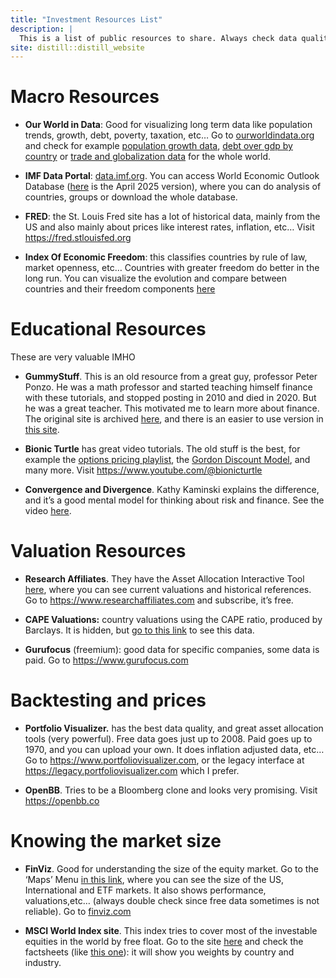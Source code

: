 ```yaml
---
title: "Investment Resources List"
description: |
  This is a list of public resources to share. Always check data quality, specially for free stuff.
site: distill::distill_website
---
```


# Macro Resources

-   **Our World in Data**: Good for visualizing long term data like population trends, growth, debt, poverty, taxation, etc... Go to [ourworldindata.org](https://ourworldindata.org) and check for example [population growth data](https://ourworldindata.org/population-growth), [debt over gdp by country](https://ourworldindata.org/grapher/gross-public-sector-debt-as-a-proportion-of-gdp) or [trade and globalization data](https://ourworldindata.org/trade-and-globalization) for the whole world.

-   **IMF Data Portal**: [data.imf.org](https://www.imf.org/en/Data). You can access World Economic Outlook Database ([here](https://www.imf.org/en/Publications/WEO/weo-database/2025/april) is the April 2025 version), where you can do analysis of countries, groups or download the whole database.

-   **FRED**: the St. Louis Fred site has a lot of historical data, mainly from the US and also mainly about prices like interest rates, inflation, etc... Visit <https://fred.stlouisfed.org>

-   **Index Of Economic Freedom**: this classifies countries by rule of law, market openness, etc... Countries with greater freedom do better in the long run. You can visualize the evolution and compare between countries and their freedom components [here](https://www.heritage.org/index/pages/dataviz)

# Educational Resources

These are very valuable IMHO

-   **GummyStuff**. This is an old resource from a great guy, professor Peter Ponzo. He was a math professor and started teaching himself finance with these tutorials, and stopped posting in 2010 and died in 2020. But he was a great teacher. This motivated me to learn more about finance. The original site is archived [here](https://www.gummystuff.org), and there is an easier to use version in [this site](https://www.financialwisdomforum.org/gummy-stuff-tutorials/).

-   **Bionic Turtle** has great video tutorials. The old stuff is the best, for example the [options pricing playlist](https://www.youtube.com/watch?v=FBVo8l1WgTg&list=PL4108D90CA93915EB), the [Gordon Discount Model](https://www.youtube.com/watch?v=cN-sVL7OWcY), and many more. Visit [https://www.youtube.com/\@bionicturtle](https://www.youtube.com/@bionicturtle){.uri}

-   **Convergence and Divergence**. Kathy Kaminski explains the difference, and it's a good mental model for thinking about risk and finance. See the video [here](https://www.youtube.com/watch?v=6vcxsJVBqIo).

# Valuation Resources

-   **Research Affiliates**. They have the Asset Allocation Interactive Tool [here](https://interactive.researchaffiliates.com/asset-allocation), where you can see current valuations and historical references. Go to <https://www.researchaffiliates.com> and subscribe, it's free.

-   **CAPE Valuations:** country valuations using the CAPE ratio, produced by Barclays. It is hidden, but [go to this link](https://indices.cib.barclays/IM/21/en/indices/static/historic-cape.app) to see this data.

-   **Gurufocus** (freemium): good data for specific companies, some data is paid. Go to <https://www.gurufocus.com>

# Backtesting and prices

-   **Portfolio Visualizer.** has the best data quality, and great asset allocation tools (very powerful). Free data goes just up to 2008. Paid goes up to 1970, and you can upload your own. It does inflation adjusted data, etc... Go to <https://www.portfoliovisualizer.com>, or the legacy interface at <https://legacy.portfoliovisualizer.com> which I prefer.

-   **OpenBB**. Tries to be a Bloomberg clone and looks very promising. Visit <https://openbb.co>

# Knowing the market size

-   **FinViz**. Good for understanding the size of the equity market. Go to the 'Maps' Menu [in this link](https://finviz.com/map.ashx), where you can see the size of the US, International and ETF markets. It also shows performance, valuations,etc... (always double check since free data sometimes is not reliable). Go to [finviz.com](https://finviz.com/map.ashx)

-   **MSCI World Index site**. This index tries to cover most of the investable equities in the world by free float. Go to the site [here](https://www.msci.com/indexes/index/990100) and check the factsheets (like [this one](https://www.msci.com/documents/10199/178e6643-6ae6-47b9-82be-e1fc565ededb)): it will show you weights by country and industry.

# 
